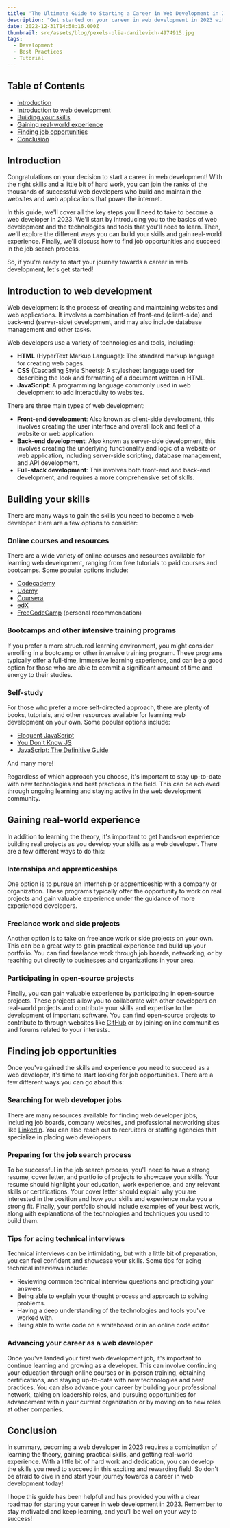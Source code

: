 ```yaml
---
title: 'The Ultimate Guide to Starting a Career in Web Development in 2023'
description: "Get started on your career in web development in 2023 with this ultimate guide. Learn how to build your skills, gain real-world experience, and find job opportunities. Follow our roadmap and you'll be well on your way to success in the exciting field of web development."
date: 2022-12-31T14:58:16.000Z
thumbnail: src/assets/blog/pexels-olia-danilevich-4974915.jpg
tags:
  - Development
  - Best Practices
  - Tutorial
---
```


## Table of Contents

- [Introduction](#introduction)
- [Introduction to web development](#introduction-to-web-development)
- [Building your skills](#building-your-skills)
- [Gaining real-world experience](#gaining-real-world-experience)
- [Finding job opportunities](#finding-job-opportunities)
- [Conclusion](#conclusion)

## Introduction

Congratulations on your decision to start a career in web development! With the right skills and a little bit of hard work, you can join the ranks of the thousands of successful web developers who build and maintain the websites and web applications that power the internet.

In this guide, we'll cover all the key steps you'll need to take to become a web developer in 2023. We'll start by introducing you to the basics of web development and the technologies and tools that you'll need to learn. Then, we'll explore the different ways you can build your skills and gain real-world experience. Finally, we'll discuss how to find job opportunities and succeed in the job search process.

So, if you're ready to start your journey towards a career in web development, let's get started!

## Introduction to web development

Web development is the process of creating and maintaining websites and web applications. It involves a combination of front-end (client-side) and back-end (server-side) development, and may also include database management and other tasks.

Web developers use a variety of technologies and tools, including:

- **HTML** (HyperText Markup Language): The standard markup language for creating web pages.
- **CSS** (Cascading Style Sheets): A stylesheet language used for describing the look and formatting of a document written in HTML.
- **JavaScript**: A programming language commonly used in web development to add interactivity to websites.

There are three main types of web development:

- **Front-end development**: Also known as client-side development, this involves creating the user interface and overall look and feel of a website or web application.
- **Back-end development**: Also known as server-side development, this involves creating the underlying functionality and logic of a website or web application, including server-side scripting, database management, and API development.
- **Full-stack development**: This involves both front-end and back-end development, and requires a more comprehensive set of skills.

## Building your skills

There are many ways to gain the skills you need to become a web developer. Here are a few options to consider:

### Online courses and resources

There are a wide variety of online courses and resources available for learning web development, ranging from free tutorials to paid courses and bootcamps. Some popular options include:

- [Codecademy](https://www.codecademy.com/)
- [Udemy](https://www.udemy.com/)
- [Coursera](https://www.coursera.org/)
- [edX](https://www.edx.org/)
- [FreeCodeCamp](https://www.freecodecamp.org/) (personal recommendation)

### Bootcamps and other intensive training programs

If you prefer a more structured learning environment, you might consider enrolling in a bootcamp or other intensive training program. These programs typically offer a full-time, immersive learning experience, and can be a good option for those who are able to commit a significant amount of time and energy to their studies.

### Self-study

For those who prefer a more self-directed approach, there are plenty of books, tutorials, and other resources available for learning web development on your own. Some popular options include:

- [Eloquent JavaScript](https://eloquentjavascript.net/)
- [You Don't Know JS](https://www.amazon.com/You-Dont-Know-JS-Yet-ebook/dp/B084BNMN7T)
- [JavaScript: The Definitive Guide](https://www.amazon.com/JavaScript-Definitive-Guide-Activate-Guides/dp/1491952024)

And many more!

Regardless of which approach you choose, it's important to stay up-to-date with new technologies and best practices in the field. This can be achieved through ongoing learning and staying active in the web development community.

## Gaining real-world experience

In addition to learning the theory, it's important to get hands-on experience building real projects as you develop your skills as a web developer. There are a few different ways to do this:

### Internships and apprenticeships

One option is to pursue an internship or apprenticeship with a company or organization. These programs typically offer the opportunity to work on real projects and gain valuable experience under the guidance of more experienced developers.

### Freelance work and side projects

Another option is to take on freelance work or side projects on your own. This can be a great way to gain practical experience and build up your portfolio. You can find freelance work through job boards, networking, or by reaching out directly to businesses and organizations in your area.

### Participating in open-source projects

Finally, you can gain valuable experience by participating in open-source projects. These projects allow you to collaborate with other developers on real-world projects and contribute your skills and expertise to the development of important software. You can find open-source projects to contribute to through websites like [GitHub](https://github.com/) or by joining online communities and forums related to your interests.

## Finding job opportunities

Once you've gained the skills and experience you need to succeed as a web developer, it's time to start looking for job opportunities. There are a few different ways you can go about this:

### Searching for web developer jobs

There are many resources available for finding web developer jobs, including job boards, company websites, and professional networking sites like [LinkedIn](https://www.linkedin.com/). You can also reach out to recruiters or staffing agencies that specialize in placing web developers.

### Preparing for the job search process

To be successful in the job search process, you'll need to have a strong resume, cover letter, and portfolio of projects to showcase your skills. Your resume should highlight your education, work experience, and any relevant skills or certifications. Your cover letter should explain why you are interested in the position and how your skills and experience make you a strong fit. Finally, your portfolio should include examples of your best work, along with explanations of the technologies and techniques you used to build them.

### Tips for acing technical interviews

Technical interviews can be intimidating, but with a little bit of preparation, you can feel confident and showcase your skills. Some tips for acing technical interviews include:

- Reviewing common technical interview questions and practicing your answers.
- Being able to explain your thought process and approach to solving problems.
- Having a deep understanding of the technologies and tools you've worked with.
- Being able to write code on a whiteboard or in an online code editor.

### Advancing your career as a web developer

Once you've landed your first web development job, it's important to continue learning and growing as a developer. This can involve continuing your education through online courses or in-person training, obtaining certifications, and staying up-to-date with new technologies and best practices. You can also advance your career by building your professional network, taking on leadership roles, and pursuing opportunities for advancement within your current organization or by moving on to new roles at other companies.

## Conclusion

In summary, becoming a web developer in 2023 requires a combination of learning the theory, gaining practical skills, and getting real-world experience. With a little bit of hard work and dedication, you can develop the skills you need to succeed in this exciting and rewarding field. So don't be afraid to dive in and start your journey towards a career in web development today!

I hope this guide has been helpful and has provided you with a clear roadmap for starting your career in web development in 2023. Remember to stay motivated and keep learning, and you'll be well on your way to success!
